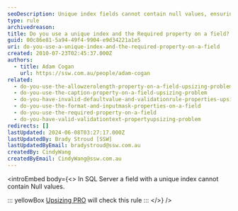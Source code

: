 ```yaml
---
seoDescription: Unique index fields cannot contain null values, ensuring data integrity and preventing duplicate records.
type: rule
archivedreason:
title: Do you use a unique index and the Required property on a field?
guid: 00c86e81-5a94-49f4-9904-e9d34221a1e5
uri: do-you-use-a-unique-index-and-the-required-property-on-a-field
created: 2010-07-23T02:45:37.000Z
authors:
  - title: Adam Cogan
    url: https://ssw.com.au/people/adam-cogan
related:
  - do-you-use-the-allowzerolength-property-on-a-field-upsizing-problem
  - do-you-use-the-caption-property-on-a-field-upsizing-problem
  - do-you-have-invalid-defaultvalue-and-validationrule-properties-upsizing-problem
  - do-you-use-the-format-and-inputmask-properties-on-a-field
  - do-you-use-the-required-property-on-a-field
  - do-you-have-valid-validationtext-propertyupsizing-problem
redirects: []
lastUpdated: 2024-06-08T03:27:17.000Z
lastUpdatedBy: Brady Stroud [SSW]
lastUpdatedByEmail: bradystroud@ssw.com.au
createdBy: CindyWang
createdByEmail: CindyWang@ssw.com.au
---
```


<introEmbed
  body={<>
In SQL Server a field with a unique index cannot contain Null values.

::: yellowBox
[Upsizing PRO](http://www.ssw.com.au/ssw/UpsizingPRO) will check this rule
:::
  </>}
/>
